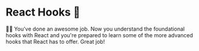 # React Hooks 🎣

👨‍💼 You've done an awesome job. Now you understand the foundational hooks with
React and you're prepared to learn some of the more advanced hooks that React
has to offer. Great job!
